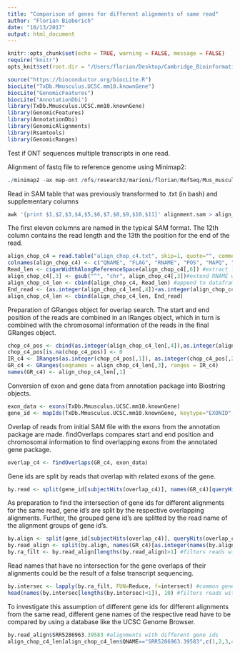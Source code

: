 ```yaml
---
title: "Comparison of genes for different alignments of same read"
author: "Florian Bieberich"
date: "10/13/2017"
output: html_document
---
```


```r
knitr::opts_chunk$set(echo = TRUE, warning = FALSE, message = FALSE)
require("knitr")
opts_knit$set(root.dir = "/Users/florian/Desktop/Cambridge_Bioinformatics/Pipeline_project/R_workspace/")
```

```r
source("https://bioconductor.org/biocLite.R")
biocLite("TxDb.Mmusculus.UCSC.mm10.knownGene")
biocLite("GenomicFeatures")
biocLite("AnnotationDbi")
library(TxDb.Mmusculus.UCSC.mm10.knownGene)
library(GenomicFeatures)
library(AnnotationDbi)
library(GenomicAlignments)
library(Rsamtools)
library(GenomicRanges)
```

Test if ONT sequences multiple transcripts in one read.

Alignment of fastq file to reference genome using Minimap2:
```r
./minimap2 -ax map-ont /nfs/research2/marioni/florian/RefSeq/Mus_musculus.GRCm38.dna.sm.toplevel.fa /nfs/research2/marioni/florian/chopped_c4_reads.fastq > align_chop_c4.sam
```

Read in SAM table that was previously transformed to .txt (in bash) and supplementary columns
```r
awk '{print $1,$2,$3,$4,$5,$6,$7,$8,$9,$10,$11}' alignment.sam > align_chop_c4.txt #first 11 columns in new .txt file
```

The first eleven columns are named in the typical SAM format. The 12th column contains the read length 
and the 13th the position for the end of the read.

```r
align_chop_c4 = read.table("align_chop_c4.txt", skip=1, quote="", comment="", sep=" ", stringsAsFactors = FALSE)
colnames(align_chop_c4) <- c("QNAME", "FLAG", "RNAME", "POS", "MAPQ", "CIGAR", "RNEXT", "PNEXT", "TLEN", "SEQ", "QUAL")
Read_len <- cigarWidthAlongReferenceSpace(align_chop_c4[,6]) #extract length from CIGAR string without softclips
align_chop_c4[,3] <- gsub("^", "chr", align_chop_c4[,3])#extend RNAME with "chr" to fit GRanges format
align_chop_c4_len <- cbind(align_chop_c4, Read_len) #append to dataframe
End_read <- (as.integer(align_chop_c4_len[,4])+as.integer(align_chop_c4_len[,12]))
align_chop_c4_len <- cbind(align_chop_c4_len, End_read)
```


Preparation of GRanges object for overlap search. The start and end position of the reads are combined in an IRanges object, which in turn is combined with the chromosomal information of the reads in the final GRanges object.

```r
chop_c4_pos <- cbind(as.integer(align_chop_c4_len[,4]),as.integer(align_chop_c4_len[,4])+as.integer(align_chop_c4_len[,12]) , as.integer(align_chop_c4_len[,12]))
chop_c4_pos[is.na(chop_c4_pos)] <- 0
IR_c4 <- IRanges(as.integer(chop_c4_pos[,1]), as.integer(chop_c4_pos[,2]))
GR_c4 <- GRanges(seqnames = align_chop_c4_len[,3], ranges = IR_c4)
names(GR_c4) <- align_chop_c4_len[,1]
```


Conversion of exon and gene data from annotation package into Biostring objects.

```r
exon_data <- exons(TxDb.Mmusculus.UCSC.mm10.knownGene)
gene_id <- mapIds(TxDb.Mmusculus.UCSC.mm10.knownGene, keytype="EXONID", key= as.character(exon_data$exon_id), column="GENEID")
```


Overlap of reads from initial SAM file with the exons from the annotation package are made. findOverlaps compares start and end position and chromosomal information to find overlapping exons from the annotated gene package.

```r
overlap_c4 <- findOverlaps(GR_c4, exon_data)
```


Gene ids are split by reads that overlap with related exons of the gene. 

```r
by.read <- split(gene_id[subjectHits(overlap_c4)], names(GR_c4)[queryHits(overlap_c4)])
```


As preparation to find the intersection of gene ids for different alignments for the same read, gene id's are split by the respective overlapping alignments. 
Further, the grouped gene id's are splitted by the read name of the alignment groups of gene id's. 

```r
by.align <- split(gene_id[subjectHits(overlap_c4)], queryHits(overlap_c4)) #splits gene_ids by queryHits (alignments of reads)
by.read_align <- split(by.align, names(GR_c4)[as.integer(names(by.align))]) #names queryHits after matching read name
by.ra_filt <- by.read_align[lengths(by.read_align)>1] #filters reads with more than one alignment
```


Read names that have no intersection for the gene overlaps of their alignments could be the result of a false transcript sequencing.

```r
by.intersec <- lapply(by.ra_filt, FUN=Reduce, f=intersect) #common gene_ids in different alignemnts for the same read
head(names(by.intersec[lengths(by.intersec)<1]), 10) #filters reads without common gene_id between the different alignments 
```


To investigate this assumption of different gene ids for different alignments from the same read, different gene names of the respective read have to be compared by using a database like the UCSC Genome Browser.

```r
by.read_align$SRR5286963.39583 #alignments with different gene ids
align_chop_c4_len[align_chop_c4_len$QNAME=="SRR5286963.39583",c(1,2,3,4,5,6)] #SAM information about the alignments e.g. CIGAR
```















